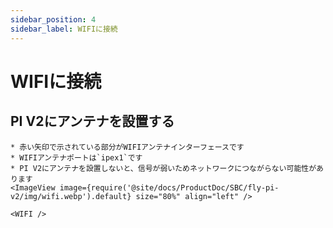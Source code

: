 ```yaml
---
sidebar_position: 4
sidebar_label: WIFIに接続
---
```




# WIFIに接続


## PI V2にアンテナを設置する

    * 赤い矢印で示されている部分がWIFIアンテナインターフェースです
    * WIFIアンテナポートは`ipex1`です
    * PI V2にアンテナを設置しないと、信号が弱いためネットワークにつながらない可能性があります
    <ImageView image={require('@site/docs/ProductDoc/SBC/fly-pi-v2/img/wifi.webp').default} size="80%" align="left" />  

    <WIFI />

